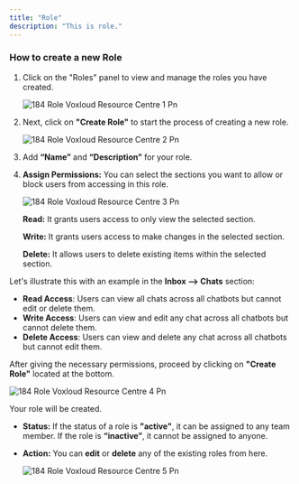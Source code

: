 ```yaml
---
title: "Role"
description: "This is role."
---
```


### **How to create a new Role**

1. Click on the "Roles" panel to view and manage the roles you have created.

   ![184 Role  Voxloud Resource Centre 1 Pn](/images/how-botpenguin-works/role/184.role__Voxloud_resource_centre-1.png)
2. Next, click on **"Create Role"** to start the process of creating a new role.

   ![184 Role  Voxloud Resource Centre 2 Pn](/images/how-botpenguin-works/role/184.role__Voxloud_resource_centre-2.png)
3. Add **“Name”** and **“Description”** for your role.
4. **Assign Permissions:** You can select the sections you want to allow or block users from accessing in this role.

   ![184 Role  Voxloud Resource Centre 3 Pn](/images/how-botpenguin-works/role/184.role__Voxloud_resource_centre-3.png)

   **Read:** It grants users access to only view the selected section.

   **Write:** It grants users access to make changes in the selected section.

   **Delete:** It allows users to delete existing items within the selected section.

Let's illustrate this with an example in the **Inbox —\> Chats** section:

- **Read Access**: Users can view all chats across all chatbots but cannot edit or delete them.
- **Write Access**: Users can view and edit any chat across all chatbots but cannot delete them.
- **Delete Access**: Users can view and delete any chat across all chatbots but cannot edit them.

After giving the necessary permissions, proceed by clicking on **"Create Role"** located at the bottom.

![184 Role  Voxloud Resource Centre 4 Pn](/images/how-botpenguin-works/role/184.role__Voxloud_resource_centre-4.png)

Your role will be created.

- **Status:** If the status of a role is **"active"**, it can be assigned to any team member. If the role is **“inactive”**, it cannot be assigned to anyone.
- **Action:** You can **edit** or **delete** any of the existing roles from here.

  ![184 Role  Voxloud Resource Centre 5 Pn](/images/how-botpenguin-works/role/184.role__Voxloud_resource_centre-5.png)